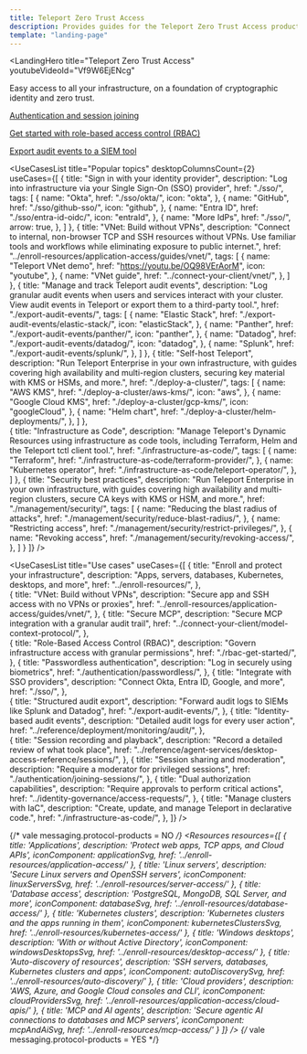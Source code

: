 ```yaml
---
title: Teleport Zero Trust Access
description: Provides guides for the Teleport Zero Trust Access product.
template: "landing-page"
---
```




<LandingHero
  title="Teleport Zero Trust Access"
  youtubeVideoId="Vf9W6EjENcg"
>
  Easy access to all your infrastructure, on a foundation of cryptographic identity and zero trust.

  [Authentication and session joining](./authentication/authentication.mdx)

  [Get started with role-based access control (RBAC)](./rbac-get-started/rbac-get-started.mdx)

  [Export audit events to a SIEM tool](./export-audit-events/export-audit-events.mdx)

</LandingHero>

<UseCasesList
  title="Popular topics"
  desktopColumnsCount={2}
  useCases={[
    {
      title: "Sign in with your identity provider",
      description: "Log into infrastructure via your Single Sign-On (SSO) provider",
      href: "./sso/",
      tags: [
        {
          name: "Okta",
          href: "./sso/okta/",
          icon: "okta",
        },
        {
          name: "GitHub",
          href: "./sso/github-sso/",
          icon: "github",
        },
        {
          name: "Entra ID",
          href: "./sso/entra-id-oidc/",
          icon: "entraId",
        },
       {
          name: "More IdPs",
          href: "./sso/",
          arrow: true,
        },
      ]
    },
     {
      title: "VNet: Build without VPNs",
      description: "Connect to internal, non-browser TCP and SSH resources without VPNs. Use familiar tools and workflows while eliminating exposure to public internet.",
      href: "../enroll-resources/application-access/guides/vnet/",
      tags: [
        {
          name: "Teleport VNet demo",
          href: "https://youtu.be/OQ98VErAorM",
          icon: "youtube",
        },
        {
          name: "VNet guide",
          href: "../connect-your-client/vnet/",
        },
      ]
    },
    {
      title: "Manage and track Teleport audit events",
      description: "Log granular audit events when users and services interact with your cluster. View audit events in Teleport or export them to a third-party tool.",
      href: "./export-audit-events/",
      tags: [
        {
          name: "Elastic Stack",
          href: "./export-audit-events/elastic-stack/",
          icon: "elasticStack",
        },
        {
          name: "Panther",
          href: "./export-audit-events/panther/",
          icon: "panther",
        },
        {
          name: "Datadog",
          href: "./export-audit-events/datadog/",
          icon: "datadog",
        },
        {
          name: "Splunk",
          href: "./export-audit-events/splunk/",
        },
      ]
    },
    {
      title: "Self-host Teleport",
      description: "Run Teleport Enterprise in your own infrastructure, with guides covering high availability and multi-region clusters, securing key material with KMS or HSMs, and more.",
      href: "./deploy-a-cluster/",
      tags: [
        {
          name: "AWS KMS",
          href: "./deploy-a-cluster/aws-kms/",
          icon: "aws",
        },
        {
          name: "Google Cloud KMS",
          href: "./deploy-a-cluster/gcp-kms/",
          icon: "googleCloud",
        },
        {
          name: "Helm chart",
          href: "./deploy-a-cluster/helm-deployments/",
        },
      ]
    },  
    {
      title: "Infrastructure as Code",
      description: "Manage Teleport's Dynamic Resources using infrastructure as code tools, including Terraform, Helm and the Teleport tctl client tool.",
      href: "./infrastructure-as-code/",
      tags: [
        {
          name: "Terraform",
          href: "./infrastructure-as-code/terraform-provider/",
        },
        {
          name: "Kubernetes operator",
          href: "./infrastructure-as-code/teleport-operator/",
        },
      ]
    },
    {
      title: "Security best practices",
      description: "Run Teleport Enterprise in your own infrastructure, with guides covering high availability and multi-region clusters, secure CA keys with KMS or HSM, and more.",
      href: "./management/security/",
      tags: [
        {
          name: "Reducing the blast radius of attacks",
          href: "./management/security/reduce-blast-radius/",
        },
        {
          name: "Restricting access",
          href: "./management/security/restrict-privileges/",
        },
        {
          name: "Revoking access",
          href: "./management/security/revoking-access/",
        },
      ]
    }
  ]}
/>

<UseCasesList
  title="Use cases"
  useCases={[
    {
      title: "Enroll and protect your infrastructure",
      description: "Apps, servers, databases, Kubernetes, desktops, and more",
      href: "../enroll-resources/",
    },  
    {
      title: "VNet: Build without VPNs",
      description: "Secure app and SSH access with no VPNs or proxies",
      href: "../enroll-resources/application-access/guides/vnet/",
    },
    {
      title: "Secure MCP",
      description: "Secure MCP integration with a granular audit trail",
      href: "../connect-your-client/model-context-protocol/",
    },  
    {
      title: "Role-Based Access Control (RBAC)",
      description: "Govern infrastructure access with granular permissions",
      href: "./rbac-get-started/",
    },
    {
      title: "Passwordless authentication",
      description: "Log in securely using biometrics",
      href: "./authentication/passwordless/",
    },
    {
      title: "Integrate with SSO providers",
      description: "Connect Okta, Entra ID, Google, and more",
      href: "./sso/",
    },  
    {
      title: "Structured audit export",
      description: "Forward audit logs to SIEMs like Splunk and Datadog",
      href: "./export-audit-events/",
    },
    {
      title: "Identity-based audit events",
      description: "Detailed audit logs for every user action",
      href: "../reference/deployment/monitoring/audit/",
    },  
    {
      title: "Session recording and playback",
      description: "Record a detailed review of what took place",
      href: "../reference/agent-services/desktop-access-reference/sessions/",
    },
    {
      title: "Session sharing and moderation",
      description: "Require a moderator for privileged sessions",
      href: "./authentication/joining-sessions/",
    },
    {
      title: "Dual authorization capabilities",
      description: "Require approvals to perform critical actions",
      href: "../identity-governance/access-requests/",
    },
    {
      title: "Manage clusters with IaC",
      description: "Create, update, and manage Teleport in declarative code.",
      href: "./infrastructure-as-code/",
    },
  ]}
/>

{/* vale messaging.protocol-products = NO */}
<Resources
  resources={[
    {
      title: 'Applications',
      description: 'Protect web apps, TCP apps, and Cloud APIs',
      iconComponent: applicationSvg,
      href: '../enroll-resources/application-access/'
    },
    {
      title: 'Linux servers',
      description: 'Secure Linux servers and OpenSSH servers',
      iconComponent: linuxServersSvg,
      href: '../enroll-resources/server-access/'
    },
    {
      title: 'Database access',
      description: 'PostgreSQL, MongoDB, SQL Server, and more',
      iconComponent: databaseSvg,
      href: '../enroll-resources/database-access/'
    },
    {
      title: 'Kubernetes clusters',
      description: 'Kubernetes clusters and the apps running in them',
      iconComponent: kubernetesClustersSvg,
      href: '../enroll-resources/kubernetes-access/'
    },
    {
      title: 'Windows desktops',
      description: 'With or without Active Directory',
      iconComponent: windowsDesktopsSvg,
      href: '../enroll-resources/desktop-access/'
    },
    {
      title: 'Auto-discovery of resources',
      description: 'SSH servers, databases, Kubernetes clusters and apps',
      iconComponent: autoDiscoverySvg,
      href: '../enroll-resources/auto-discovery/'
    },
    {
      title: 'Cloud providers',
      description: 'AWS, Azure, and Google Cloud consoles and CLI',
      iconComponent: cloudProvidersSvg,
      href: '../enroll-resources/application-access/cloud-apis/'
    },
    {
      title: 'MCP and AI agents',
      description: 'Secure agentic AI connections to databases and MCP servers',
      iconComponent: mcpAndAiSvg,
      href: '../enroll-resources/mcp-access/'
    }
  ]}
/>
{/* vale messaging.protocol-products = YES */}